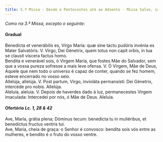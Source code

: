 ```yaml
---
title: 5.ª Missa - Desde o Pentecostes até ao Advento - Missa Salve, sancta Parens da Virgem Maria
---
```


<em>Como na 3.ª Missa, excepto o seguinte:</em>

<h4 class="text-center">Gradual</h4>
<div class="container-fluid">
  <div class="row">
    <div class="col-6 dropcaps text-justify">
      Benedícta et venerábilis es, Virgo María: quæ sine tactu pudóris invénia
      es Mater Salvatóris. V. Virgo, Dei Génetrix, quem totus non capit orbis,
      in tua se clausit víscera factus homo.
    </div>
    <div class="col-6 dropcaps text-justify">
      Bendita e venerável sois, ó Virgem Maria, que fostes Mãe do Salvador, sem
      que a vossa pureza sofresse a mais leve ofensa. V. Ó Virgem, Mãe de Deus,
      Aquele que nem todo o universo é capaz de conter, quando se fez homem,
      esteve encerrado no vosso seio.
    </div>
    <div class="col-6 text-justify">
      Allelúja, allelúja. V. Post partum, Virgo, invioláta permansísti: Dei
      Génetrix, intercéde pro nobis. Allelúja.
    </div>
    <div class="col-6 text-justify">
      Aleluia, aleluia. V. Depois de haverdes dado à luz, permanecestes Virgem
      imaculada: Intercedei por nós, ó Mãe de Deus. Aleluia.
    </div>
  </div>
</div>

<h4 class="text-center">
  Ofertório <em>Lc. 1, 28 & 42</em>
</h4>
<div class="container-fluid">
  <div class="row">
    <div class="col-6 dropcaps text-justify">
      Ave, María, grátia plena; Dóminus tecum: benedícta tu in muliéribus, et
      benedíctus fructus ventris tui.
    </div>
    <div class="col-6 dropcaps text-justify">
      Ave, Maria, cheia de graça: o Senhor é convosco: bendita sois vós entre as
      mulheres, e bendito é o fruto do vosso ventre.
    </div>
  </div>
</div>
